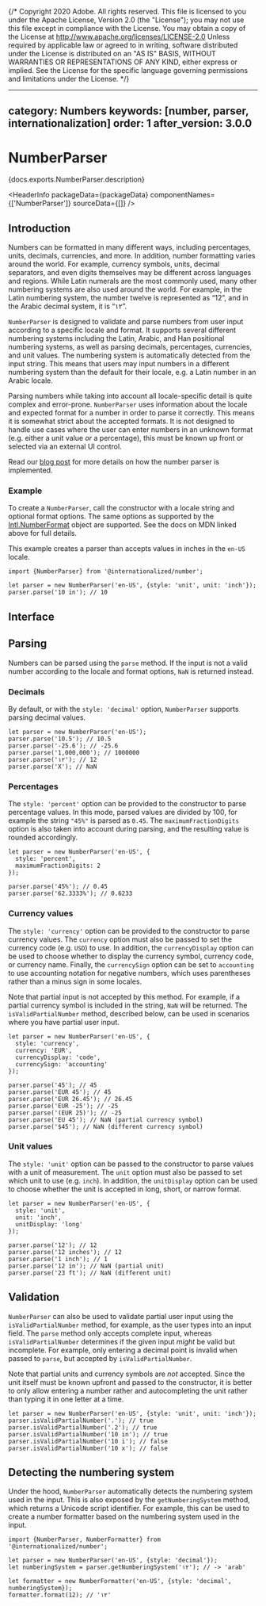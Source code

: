 {/* Copyright 2020 Adobe. All rights reserved.
This file is licensed to you under the Apache License, Version 2.0 (the "License");
you may not use this file except in compliance with the License. You may obtain a copy
of the License at http://www.apache.org/licenses/LICENSE-2.0
Unless required by applicable law or agreed to in writing, software distributed under
the License is distributed on an "AS IS" BASIS, WITHOUT WARRANTIES OR REPRESENTATIONS
OF ANY KIND, either express or implied. See the License for the specific language
governing permissions and limitations under the License. */}



---
category: Numbers
keywords: [number, parser, internationalization]
order: 1
after_version: 3.0.0
---

# NumberParser

<PageDescription>{docs.exports.NumberParser.description}</PageDescription>

<HeaderInfo
  packageData={packageData}
  componentNames={['NumberParser']}
  sourceData={[]} />

## Introduction

Numbers can be formatted in many different ways, including percentages, units, decimals, currencies, and more. In addition, number formatting varies around the world. For example, currency symbols, units, decimal separators, and even digits themselves may be different across languages and regions. While Latin numerals are the most commonly used, many other numbering systems are also used around the world. For example, in the Latin numbering system, the number twelve is represented as “12”, and in the Arabic decimal system, it is “١٢”.

`NumberParser` is designed to validate and parse numbers from user input according to a specific locale and format. It supports several different numbering systems including the Latin, Arabic, and Han positional numbering systems, as well as parsing decimals, percentages, currencies, and unit values. The numbering system is automatically detected from the input string. This means that users may input numbers in a different numbering system than the default for their locale, e.g. a Latin number in an Arabic locale.

Parsing numbers while taking into account all locale-specific detail is quite complex and error-prone. `NumberParser` uses information about the locale and expected format for a number in order to parse it correctly. This means it is somewhat strict about the accepted formats. It is not designed to handle use cases where the user can enter numbers in an unknown format (e.g. either a unit value _or_ a percentage), this must be known up front or selected via an external UI control.

Read our [blog post](../../blog/how-we-internationalized-our-numberfield.html) for more details on how the number parser is implemented.

### Example

To create a `NumberParser`, call the constructor with a locale string and optional format options. The same options as supported by the [Intl.NumberFormat](https://developer.mozilla.org/en-US/docs/Web/JavaScript/Reference/Global_Objects/Intl/NumberFormat/NumberFormat) object are supported. See the docs on MDN linked above for full details.

This example creates a parser than accepts values in inches in the `en-US` locale.

```tsx
import {NumberParser} from '@internationalized/number';

let parser = new NumberParser('en-US', {style: 'unit', unit: 'inch'});
parser.parse('10 in'); // 10
```

## Interface

<ClassAPI links={docs.links} class={docs.exports.NumberParser} />

## Parsing

Numbers can be parsed using the `parse` method. If the input is not a valid number according to the locale and format options, `NaN` is returned instead.

### Decimals

By default, or with the `style: 'decimal'` option, `NumberParser` supports parsing decimal values.

```tsx
let parser = new NumberParser('en-US');
parser.parse('10.5'); // 10.5
parser.parse('-25.6'); // -25.6
parser.parse('1,000,000'); // 1000000
parser.parse('١٢'); // 12
parser.parse('X'); // NaN
```

### Percentages

The `style: 'percent'` option can be provided to the constructor to parse percentage values. In this mode, parsed values are divided by 100, for example the string `"45%"` is parsed as `0.45`. The `maximumFractionDigits` option is also taken into account during parsing, and the resulting value is rounded accordingly.

```tsx
let parser = new NumberParser('en-US', {
  style: 'percent',
  maximumFractionDigits: 2
});

parser.parse('45%'); // 0.45
parser.parse('62.3333%'); // 0.6233
```

### Currency values

The `style: 'currency'` option can be provided to the constructor to parse currency values. The `currency` option must also be passed to set the currency code (e.g. `USD`) to use. In addition, the `currencyDisplay` option can be used to choose whether to display the currency symbol, currency code, or currency name. Finally, the `currencySign` option can be set to `accounting` to use accounting notation for negative numbers, which uses parentheses rather than a minus sign in some locales.

Note that partial input is not accepted by this method. For example, if a partial currency symbol is included in the string, `NaN` will be returned. The `isValidPartialNumber` method, described below, can be used in scenarios where you have partial user input.

```tsx
let parser = new NumberParser('en-US', {
  style: 'currency',
  currency: 'EUR',
  currencyDisplay: 'code',
  currencySign: 'accounting'
});

parser.parse('45'); // 45
parser.parse('EUR 45'); // 45
parser.parse('EUR 26.45'); // 26.45
parser.parse('EUR -25'); // -25
parser.parse('(EUR 25)'); // -25
parser.parse('EU 45'); // NaN (partial currency symbol)
parser.parse('$45'); // NaN (different currency symbol)
```

### Unit values

The `style: 'unit'` option can be passed to the constructor to parse values with a unit of measurement. The `unit` option must also be passed to set which unit to use (e.g. `inch`). In addition, the `unitDisplay` option can be used to choose whether the unit is accepted in long, short, or narrow format.

```tsx
let parser = new NumberParser('en-US', {
  style: 'unit',
  unit: 'inch',
  unitDisplay: 'long'
});

parser.parse('12'); // 12
parser.parse('12 inches'); // 12
parser.parse('1 inch'); // 1
parser.parse('12 in'); // NaN (partial unit)
parser.parse('23 ft'); // NaN (different unit)
```

## Validation

`NumberParser` can also be used to validate partial user input using the `isValidPartialNumber` method, for example, as the user types into an input field. The `parse` method only accepts complete input, whereas `isValidPartialNumber` determines if the given input _might_ be valid but incomplete. For example, only entering a decimal point is invalid when passed to `parse`, but accepted by `isValidPartialNumber`.

Note that partial units and currency symbols are _not_ accepted. Since the unit itself must be known upfront and passed to the constructor, it is better to only allow entering a number rather and autocompleting the unit rather than typing it in one letter at a time.

```tsx
let parser = new NumberParser('en-US', {style: 'unit', unit: 'inch'});
parser.isValidPartialNumber('.'); // true
parser.isValidPartialNumber('.2'); // true
parser.isValidPartialNumber('10 in'); // true
parser.isValidPartialNumber('10 i'); // false
parser.isValidPartialNumber('10 x'); // false
```

## Detecting the numbering system

Under the hood, `NumberParser` automatically detects the numbering system used in the input. This is also exposed by the `getNumberingSystem` method, which returns a Unicode script identifier. For example, this can be used to create a number formatter based on the numbering system used in the input.

```tsx
import {NumberParser, NumberFormatter} from '@internationalized/number';

let parser = new NumberParser('en-US', {style: 'decimal'});
let numberingSystem = parser.getNumberingSystem('١٢'); // -> 'arab'

let formatter = new NumberFormatter('en-US', {style: 'decimal', numberingSystem});
formatter.format(12); // '١٢'
```
